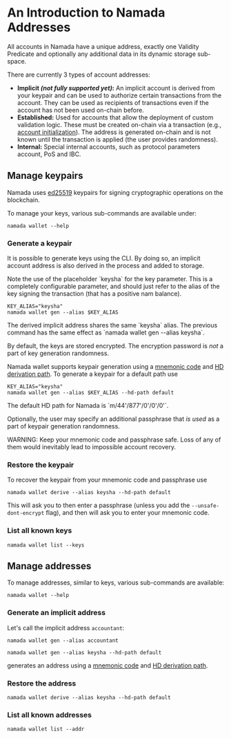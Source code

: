 
# An Introduction to Namada Addresses

All accounts in Namada have a unique address, exactly one Validity Predicate and optionally any additional data in its dynamic storage sub-space.

There are currently 3 types of account addresses:
- **Implicit *(not fully supported yet)*:** An implicit account is derived from your keypair and can be used to authorize certain transactions from the account. They can be used as recipients of transactions even if the account has not been used on-chain before.
- **Established:** Used for accounts that allow the deployment of custom validation logic. These must be created on-chain via a transaction (e.g., [account initialization](./transparent-accounts/send-and-receive-nam-tokens.mdx#initialize-an-established-account)). The address is generated on-chain and is not known until the transaction is applied (the user provides randomness).
- **Internal:** Special internal accounts, such as protocol parameters account, PoS and IBC.

## Manage keypairs

Namada uses [ed25519](https://en.wikipedia.org/wiki/EdDSA#Ed25519) keypairs for signing cryptographic operations on the blockchain.

To manage your keys, various sub-commands are available under:

```shell copy
namada wallet --help
```

### Generate a keypair

It is possible to generate keys using the CLI. By doing so, an implicit account address is also derived in the process and added to storage.

<Callout type="info" emoji="🤡">
Note the use  of the placeholder `keysha` for the key parameter. This is a completely configurable parameter, and should just refer to the alias of the key signing the transaction (that has a positive nam balance).
</Callout>

```shell copy
KEY_ALIAS="keysha"
namada wallet gen --alias $KEY_ALIAS
```

<Callout type="info">
The derived implicit address shares the same `keysha` alias. The previous command has the same effect as `namada wallet gen --alias keysha`.
</Callout>

By default, the keys are stored encrypted.
The encryption password is _not_ a part of key generation randomness.

Namada wallet supports keypair generation using a [mnemonic code](https://github.com/bitcoin/bips/blob/master/bip-0039.mediawiki) and [HD derivation path](https://github.com/bitcoin/bips/blob/master/bip-0044.mediawiki).
To generate a keypair for a default path use
```shell copy
KEY_ALIAS="keysha"
namada wallet gen --alias $KEY_ALIAS --hd-path default
```

<Callout type="info">
The default HD path for Namada is `m/44'/877'/0'/0'/0'`.
</Callout>

Optionally, the user may specify an additional passphrase that _is used_ as a part of keypair generation randomness.

<Callout type="error" emoji="🚨">
WARNING: Keep your mnemonic code and passphrase safe.
Loss of any of them would inevitably lead to impossible account recovery.
</Callout>

### Restore the keypair

To recover the keypair from your mnemonic code and passphrase use
```shell copy
namada wallet derive --alias keysha --hd-path default
```

This will ask you to then enter a passphrase (unless you add the `--unsafe-dont-encrypt` flag),
and then will ask you to enter your mnemonic code.

### List all known keys

```shell copy
namada wallet list --keys
```

## Manage addresses


To manage addresses, similar to keys, various sub-commands are available:

```shell copy
namada wallet --help
```

### Generate an implicit address

Let's call the implicit address `accountant`:
```shell copy
namada wallet gen --alias accountant
```

```shell copy
namada wallet gen --alias keysha --hd-path default
```
generates an address using a [mnemonic code](https://github.com/bitcoin/bips/blob/master/bip-0039.mediawiki) and [HD derivation path](https://github.com/bitcoin/bips/blob/master/bip-0044.mediawiki).

### Restore the address

```shell copy
namada wallet derive --alias keysha --hd-path default
```
### List all known addresses

```shell copy
namada wallet list --addr
```
